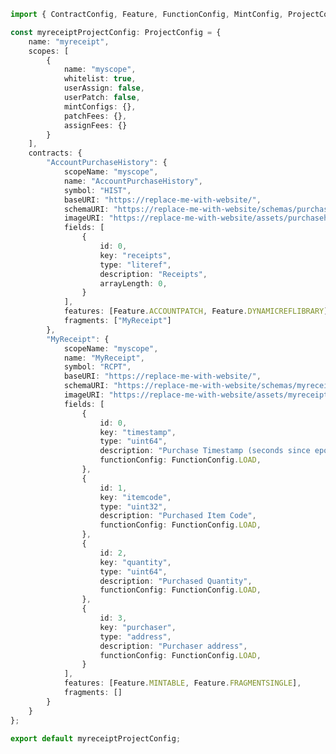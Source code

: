 
```typescript
import { ContractConfig, Feature, FunctionConfig, MintConfig, ProjectConfig } from "@patchworkdev/common/types";

const myreceiptProjectConfig: ProjectConfig = {
    name: "myreceipt",
    scopes: [
        {
            name: "myscope",
            whitelist: true,
            userAssign: false,
            userPatch: false,
            mintConfigs: {},
            patchFees: {},
            assignFees: {}
        }
    ],
    contracts: {
        "AccountPurchaseHistory": {
            scopeName: "myscope",
            name: "AccountPurchaseHistory",
            symbol: "HIST",
            baseURI: "https://replace-me-with-website/",
            schemaURI: "https://replace-me-with-website/schemas/purchasehistory.json",
            imageURI: "https://replace-me-with-website/assets/purchasehistory/{tokenID}",
            fields: [
                {
                    id: 0,
                    key: "receipts",
                    type: "literef",
                    description: "Receipts",
                    arrayLength: 0,
                }
            ],
            features: [Feature.ACCOUNTPATCH, Feature.DYNAMICREFLIBRARY],
            fragments: ["MyReceipt"]
        },
        "MyReceipt": {
            scopeName: "myscope",
            name: "MyReceipt",
            symbol: "RCPT",
            baseURI: "https://replace-me-with-website/",
            schemaURI: "https://replace-me-with-website/schemas/myreceipt.json",
            imageURI: "https://replace-me-with-website/assets/myreceipt/{tokenID}",
            fields: [
                {
                    id: 0,
                    key: "timestamp",
                    type: "uint64",
                    description: "Purchase Timestamp (seconds since epoch)",
                    functionConfig: FunctionConfig.LOAD,
                },
                {
                    id: 1,
                    key: "itemcode",
                    type: "uint32",
                    description: "Purchased Item Code",
                    functionConfig: FunctionConfig.LOAD,
                },
                {
                    id: 2,
                    key: "quantity",
                    type: "uint64",
                    description: "Purchased Quantity",
                    functionConfig: FunctionConfig.LOAD,
                },
                {
                    id: 3,
                    key: "purchaser",
                    type: "address",
                    description: "Purchaser address",
                    functionConfig: FunctionConfig.LOAD,
                }
            ],
            features: [Feature.MINTABLE, Feature.FRAGMENTSINGLE],
            fragments: []
        }
    }
};

export default myreceiptProjectConfig;

```